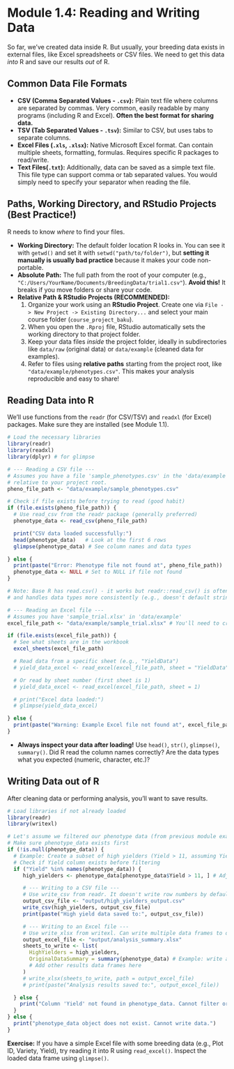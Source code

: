 # Module 1.4: Reading and Writing Data

So far, we've created data inside R. But usually, your breeding data exists in external files, like Excel spreadsheets or CSV files. We need to get this data *into* R and save our results *out* of R.

## Common Data File Formats

-   **CSV (Comma Separated Values - `.csv`):** Plain text file where columns are separated by commas. Very common, easily readable by many programs (including R and Excel). **Often the best format for sharing data.**
-   **TSV (Tab Separated Values - `.tsv`):** Similar to CSV, but uses tabs to separate columns.
-   **Excel Files (`.xls`, `.xlsx`):** Native Microsoft Excel format. Can contain multiple sheets, formatting, formulas. Requires specific R packages to read/write.
-   **Text Files(`.txt`):** Additionally, data can be saved as a simple text file. This file type can support comma or tab separated values. You would simply need to specify your separator when reading the file. 

## Paths, Working Directory, and RStudio Projects (Best Practice!)

R needs to know *where* to find your files.

-   **Working Directory:** The default folder location R looks in. You can see it with `getwd()` and set it with `setwd("path/to/folder")`, but **setting it manually is usually bad practice** because it makes your code non-portable.
-   **Absolute Path:** The full path from the root of your computer (e.g., `"C:/Users/YourName/Documents/BreedingData/trial1.csv"`). **Avoid this!** It breaks if you move folders or share your code.
-   **Relative Path & RStudio Projects (RECOMMENDED):**
    1.  Organize your work using an **RStudio Project**. Create one via `File -> New Project -> Existing Directory...` and select your main course folder (`course_project_baku`).
    2.  When you open the `.Rproj` file, RStudio automatically sets the working directory to that project folder.
    3.  Keep your data files *inside* the project folder, ideally in subdirectories like `data/raw` (original data) or `data/example` (cleaned data for examples).
    4.  Refer to files using **relative paths** starting from the project root, like `"data/example/phenotypes.csv"`. This makes your analysis reproducible and easy to share!

## Reading Data into R

We'll use functions from the `readr` (for CSV/TSV) and `readxl` (for Excel) packages. Make sure they are installed (see Module 1.1).

``` r
# Load the necessary libraries
library(readr)
library(readxl)
library(dplyr) # for glimpse

# --- Reading a CSV file ---
# Assumes you have a file 'sample_phenotypes.csv' in the 'data/example' folder
# relative to your project root.
pheno_file_path <- "data/example/sample_phenotypes.csv"

# Check if file exists before trying to read (good habit)
if (file.exists(pheno_file_path)) {
  # Use read_csv from the readr package (generally preferred)
  phenotype_data <- read_csv(pheno_file_path)

  print("CSV data loaded successfully:")
  head(phenotype_data)   # Look at the first 6 rows
  glimpse(phenotype_data) # See column names and data types

} else {
  print(paste("Error: Phenotype file not found at", pheno_file_path))
  phenotype_data <- NULL # Set to NULL if file not found
}

# Note: Base R has read.csv() - it works but readr::read_csv() is often faster
# and handles data types more consistently (e.g., doesn't default strings to factors).

# --- Reading an Excel file ---
# Assumes you have 'sample_trial.xlsx' in 'data/example'
excel_file_path <- "data/example/sample_trial.xlsx" # You'll need to create this file

if (file.exists(excel_file_path)) {
  # See what sheets are in the workbook
  excel_sheets(excel_file_path)

  # Read data from a specific sheet (e.g., "YieldData")
  # yield_data_excel <- read_excel(excel_file_path, sheet = "YieldData")

  # Or read by sheet number (first sheet is 1)
  # yield_data_excel <- read_excel(excel_file_path, sheet = 1)

  # print("Excel data loaded:")
  # glimpse(yield_data_excel)

} else {
  print(paste("Warning: Example Excel file not found at", excel_file_path))
}
```

-   **Always inspect your data after loading!** Use `head()`, `str()`, `glimpse()`, `summary()`. Did R read the column names correctly? Are the data types what you expected (numeric, character, etc.)?

## Writing Data out of R

After cleaning data or performing analysis, you'll want to save results.

``` r
# Load libraries if not already loaded
library(readr)
library(writexl)

# Let's assume we filtered our phenotype data (from previous module example)
# Make sure phenotype_data exists first
if (!is.null(phenotype_data)) {
  # Example: Create a subset of high yielders (Yield > 11, assuming Yield column exists)
  # Check if Yield column exists before filtering
  if ("Yield" %in% names(phenotype_data)) {
     high_yielders <- phenotype_data[phenotype_data$Yield > 11, ] # Adjust threshold as needed

     # --- Writing to a CSV file ---
     # Use write_csv from readr. It doesn't write row numbers by default.
     output_csv_file <- "output/high_yielders_output.csv"
     write_csv(high_yielders, output_csv_file)
     print(paste("High yield data saved to:", output_csv_file))

     # --- Writing to an Excel file ---
     # Use write_xlsx from writexl. Can write multiple data frames to different sheets.
     output_excel_file <- "output/analysis_summary.xlsx"
     sheets_to_write <- list(
       HighYielders = high_yielders,
       OriginalDataSummary = summary(phenotype_data) # Example: write a summary too
       # Add other results data frames here
     )
     # write_xlsx(sheets_to_write, path = output_excel_file)
     # print(paste("Analysis results saved to:", output_excel_file))

  } else {
    print("Column 'Yield' not found in phenotype_data. Cannot filter or write.")
  }
} else {
  print("phenotype_data object does not exist. Cannot write data.")
}
```

**Exercise:** If you have a simple Excel file with some breeding data (e.g., Plot ID, Variety, Yield), try reading it into R using `read_excel()`. Inspect the loaded data frame using `glimpse()`.
